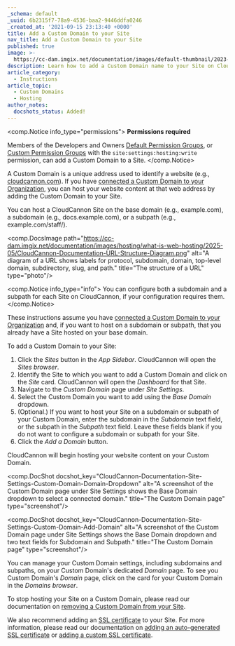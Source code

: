 ```yaml
---
_schema: default
_uuid: 6b2315f7-78a9-4536-baa2-9446ddfa0246
_created_at: '2021-09-15 23:13:40 +0000'
title: Add a Custom Domain to your Site
nav_title: Add a Custom Domain to your Site
published: true
image: >-
  https://cc-dam.imgix.net/documentation/images/default-thumbnail/2023-Q4/CloudCannon-Documentation-Thumbnail.png
description: Learn how to add a Custom Domain name to your Site on CloudCannon.
article_category:
  - Instructions
article_topic:
  - Custom Domains
  - Hosting
author_notes:
  docshots_status: Added!
---
```

<comp.Notice info_type="permissions">
  **Permissions required**

  Members of the Developers and Owners [Default Permission Groups](/documentation/articles/what-are-default-permission-groups/), or [Custom Permission Groups](/documentation/articles/what-are-custom-permission-groups/) with the `site:settings:hosting:write` permission, can add a Custom Domain to a Site.
</comp.Notice>

A Custom Domain is a unique address used to identify a website (e.g., [cloudcannon.com](https://cloudcannon.com)). If you have [connected a Custom Domain to your Organization](/documentation/articles/connect-a-custom-domain-to-your-organization/), you can host your website content at that web address by adding the Custom Domain to your Site.

You can host a CloudCannon Site on the base domain (e.g., example.com), a subdomain (e.g., docs.example.com), or a subpath (e.g., example.com/staff/).

<comp.DocsImage path="https://cc-dam.imgix.net/documentation/images/hosting/what-is-web-hosting/2025-05/CloudCannon-Documentation-URL-Structure-Diagram.png" alt="A diagram of a URL shows labels for protocol, subdomain, domain, top-level domain, subdirectory, slug, and path." title="The structure of a URL" type="photo"/>

<comp.Notice info_type="info">
  You can configure both a subdomain and a subpath for each Site on CloudCannon, if your configuration requires them.
</comp.Notice>

These instructions assume you have [connected a Custom Domain to your Organization](/documentation/articles/connect-a-custom-domain-to-your-organization/) and, if you want to host on a subdomain or subpath, that you already have a Site hosted on your base domain.

To add a Custom Domain to your Site:

1. Click the *Sites* button in the *App Sidebar*. CloudCannon will open the *Sites browser*.
2. Identify the Site to which you want to add a Custom Domain and click on the *Site* card. CloudCannon will open the *Dashboard* for that Site.
3. Navigate to the *Custom Domain* page under *Site Settings*.
4. Select the Custom Domain you want to add using the *Base Domain* dropdown.
5. (Optional.) If you want to host your Site on a subdomain or subpath of your Custom Domain, enter the subdomain in the *Subdomain* text field, or the subpath in the *Subpath* text field. Leave these fields blank if you do not want to configure a subdomain or subpath for your Site.
6. Click the *Add a Domain* button.

CloudCannon will begin hosting your website content on your Custom Domain.

<comp.DocShot docshot_key="CloudCannon-Documentation-Site-Settings-Custom-Domain-Domain-Dropdown" alt="A screenshot of the Custom Domain page under Site Settings shows the Base Domain dropdown to select a connected domain." title="The Custom Domain page" type="screenshot"/>

<comp.DocShot docshot_key="CloudCannon-Documentation-Site-Settings-Custom-Domain-Add-Domain" alt="A screenshot of the Custom Domain page under Site Settings shows the Base Domain dropdown and two text fields for Subdomain and Subpath." title="The Custom Domain page" type="screenshot"/>

You can manage your Custom Domain settings, including subdomains and subpaths, on your Custom Domain's dedicated *Domain* page. To see you Custom Domain's *Domain* page, click on the card for your Custom Domain in the *Domains browser*.

To stop hosting your Site on a Custom Domain, please read our documentation on [removing a Custom Domain from your Site](/documentation/articles/remove-a-custom-domain-from-your-site/).

We also recommend adding an [SSL certificate](/documentation/articles/what-is-an-ssl-certificate/) to your Site. For more information, please read our documentation on [adding an auto-generated SSL certificate](/documentation/articles/add-an-auto-generated-ssl-certificate/) or [adding a custom SSL certificate](/documentation/articles/add-a-custom-ssl-certificate/).